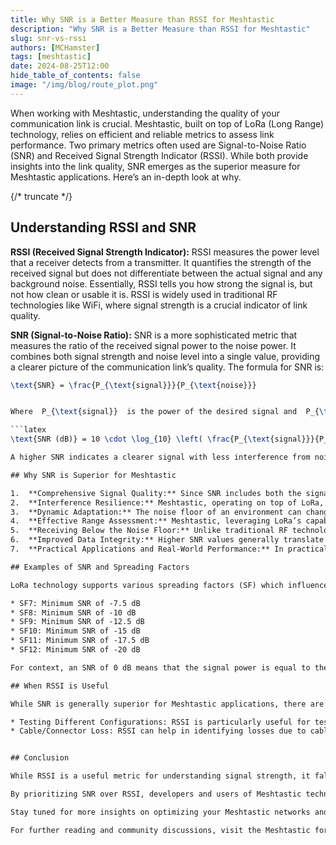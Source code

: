```yaml
---
title: Why SNR is a Better Measure than RSSI for Meshtastic
description: "Why SNR is a Better Measure than RSSI for Meshtastic"
slug: snr-vs-rssi
authors: [MCHamster]
tags: [meshtastic]
date: 2024-08-25T12:00
hide_table_of_contents: false
image: "/img/blog/route_plot.png"
---
```


When working with Meshtastic, understanding the quality of your communication link is crucial. Meshtastic, built on top of LoRa (Long Range) technology, relies on efficient and reliable metrics to assess link performance. Two primary metrics often used are Signal-to-Noise Ratio (SNR) and Received Signal Strength Indicator (RSSI). While both provide insights into the link quality, SNR emerges as the superior measure for Meshtastic applications. Here’s an in-depth look at why.

{/* truncate */}

## Understanding RSSI and SNR

**RSSI (Received Signal Strength Indicator):** RSSI measures the power level that a receiver detects from a transmitter. It quantifies the strength of the received signal but does not differentiate between the actual signal and any background noise. Essentially, RSSI tells you how strong the signal is, but not how clean or usable it is. RSSI is widely used in traditional RF technologies like WiFi, where signal strength is a crucial indicator of link quality.

**SNR (Signal-to-Noise Ratio):** SNR is a more sophisticated metric that measures the ratio of the received signal power to the noise power. It combines both signal strength and noise level into a single value, providing a clearer picture of the communication link’s quality. The formula for SNR is:


```latex
\text{SNR} = \frac{P_{\text{signal}}}{P_{\text{noise}}}


Where  P_{\text{signal}}  is the power of the desired signal and  P_{\text{noise}}  is the power of the background noise. SNR is typically expressed in decibels (dB):

```latex
\text{SNR (dB)} = 10 \cdot \log_{10} \left( \frac{P_{\text{signal}}}{P_{\text{noise}}} \right)

A higher SNR indicates a clearer signal with less interference from noise, which is crucial for effective communication, especially in environments with substantial interference.

## Why SNR is Superior for Meshtastic

1.	**Comprehensive Signal Quality:** Since SNR includes both the signal strength and the noise level, it provides a more comprehensive measure of link quality than RSSI, which only indicates signal strength. This dual consideration is particularly important in noisy environments where a strong signal might still be difficult to decode if the noise level is high.
2.	**Interference Resilience:** Meshtastic, operating on top of LoRa, utilizes unlicensed ISM bands, which are often crowded with various devices emitting signals. In such environments, noise is inevitable. SNR directly measures the clarity of the signal in the presence of this noise. A high SNR indicates that the signal is distinguishable from noise, making SNR a better indicator of link quality in noisy environments compared to RSSI, which can be misleading.
3.	**Dynamic Adaptation:** The noise floor of an environment can change over time due to varying interference and signal sources. SNR is designed to change accordingly, reflecting real-time variations in the noise level. This dynamic nature makes SNR a more reliable measure for assessing link quality over time, as it adapts to changing environmental conditions.
4.	**Effective Range Assessment:** Meshtastic, leveraging LoRa’s capabilities, is designed for long-range, low-power communications. While RSSI can tell you if the signal is strong enough to be received, it does not account for noise that could corrupt the signal over long distances. SNR provides a more accurate assessment of whether the signal can be effectively demodulated and decoded, which is critical for reliable long-range communication.
5.	**Receiving Below the Noise Floor:** Unlike traditional RF technologies like WiFi, Meshtastic devices can receive signals that are below the noise floor. This means that even when the RSSI indicates a weak signal, Meshtastic technology can still successfully decode the signal if the SNR is favorable. This unique capability makes SNR an even more critical metric for evaluating the link quality in Meshtastic networks.
6.	**Improved Data Integrity:** Higher SNR values generally translate to lower bit error rates (BER). This means that data transmitted with a high SNR is more likely to be received correctly without errors. For applications where data integrity is crucial, relying on SNR ensures better performance and reliability.
7.	**Practical Applications and Real-World Performance:** In practical scenarios, devices operating in environments with significant noise and interference will benefit more from SNR monitoring. For instance, urban areas with numerous electronic devices and RF interference will have varying noise levels. SNR provides a reliable measure of link quality in such dynamic conditions, unlike RSSI, which might show strong signal strength but does not reflect the interference impact.

## Examples of SNR and Spreading Factors

LoRa technology supports various spreading factors (SF) which influence the SNR needed for successful communication. Each spreading factor represents a trade-off between data rate and range, with higher SF values allowing for longer range and better noise resistance at the cost of lower data rates. Here are typical SNR limits for different spreading factors:

* SF7: Minimum SNR of -7.5 dB
* SF8: Minimum SNR of -10 dB
* SF9: Minimum SNR of -12.5 dB
* SF10: Minimum SNR of -15 dB
* SF11: Minimum SNR of -17.5 dB
* SF12: Minimum SNR of -20 dB

For context, an SNR of 0 dB means that the signal power is equal to the noise power. This level is generally the threshold where the signal starts to be distinguishable from the noise. For Meshtastic devices, which leverage LoRa’s ability to operate below the noise floor, even signals with negative SNR can be decoded. For example, an SNR of -10 dB at SF8 indicates that the signal is 10 dB below the noise floor, yet it can still be demodulated due to the robustness of LoRa modulation techniques.

## When RSSI is Useful

While SNR is generally superior for Meshtastic applications, there are scenarios where RSSI is beneficial:

* Testing Different Configurations: RSSI is particularly useful for testing different configurations of amplifiers and/or antennas. By measuring the signal strength, users can quickly determine the effectiveness of different hardware setups and optimize their configurations for better performance.
* Cable/Connector Loss: RSSI can help in identifying losses due to cables or connectors in the communication setup. By comparing RSSI readings before and after changing cables or connectors, users can assess the impact of these components on signal strength and ensure optimal performance.


## Conclusion

While RSSI is a useful metric for understanding signal strength, it falls short in environments where noise and interference play significant roles. SNR, by providing a ratio of signal strength to noise level, offers a clearer and more accurate measure of link quality. For Meshtastic applications, where reliability, range, and data integrity are paramount, SNR is the superior metric, enabling better performance assessment and optimization of communication links.

By prioritizing SNR over RSSI, developers and users of Meshtastic technology can ensure more robust and reliable communication, ultimately enhancing the efficacy and efficiency of their IoT networks.

Stay tuned for more insights on optimizing your Meshtastic networks and making the most out of Meshtastic’s powerful capabilities!

For further reading and community discussions, visit the Meshtastic forums and check out our GitHub repositories for the latest updates and contributions from the Meshtastic community.
